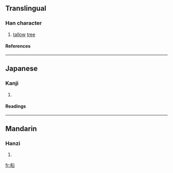 ==Translingual==
===Han character===
{{Han char|rn=75|rad=木|as=06|sn=10|four=|canj=木竹X (DHX)}}
# [[tallow]] [[tree]]
====References====
{{Han ref|kx=0526.090|dkj=14778|dj=0915.070|hdz=21200.090|uh=6855|ud=26709}}

----
==Japanese==
===Kanji===
{{ja-kanji|grade=|rs=木06}}
# {{defn|Japanese}} 
====Readings====
{{ja-readings|on=[[きゅう]] (kyū)|kun=[[ぶな]] (buna)}}

----
==Mandarin==
===Hanzi===
{{cmn-hanzi|pin=[[gāo]] ([[gao1]]), [[jiù]] ([[jiu4]])|wg=kao<sup>1</sup>, chiu<sup>4</sup>}}
# {{defn|Mandarin}}

[[fr:桕]]